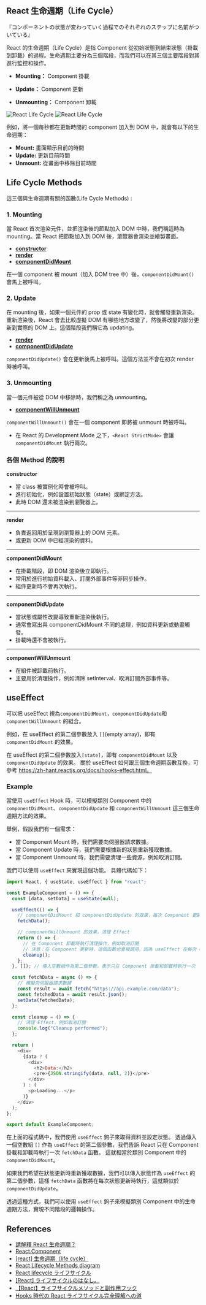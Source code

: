 ## React 生命週期（Life Cycle）

『コンポーネントの状態が変わっていく過程でのそれぞれのステップに名前がついている』

React 的生命週期（Life Cycle）是指 Component 從初始狀態到結束狀態（掛載到卸載）的過程。生命週期主要分為三個階段，而我們可以在其三個主要階段對其進行監控和操作。

- **Mounting：** Component 掛載

- **Update：** Component 更新

- **Unmounting：** Component 卸載

![React Life Cycle](/life-cycle.png)
![React Life Cycle](/life-cycle-2.png)

例如，將一個每秒都在更新時間的 component 加入到 DOM 中，就會有以下的生命週期：

- **Mount:** 畫面顯示目前的時間
- **Update:** 更新目前時間
- **Unmount:** 從畫面中移除目前時間

## Life Cycle Methods

這三個與生命週期有關的函數(Life Cycle Methods) :

### 1. Mounting

當 React 首次渲染元件，並把渲染後的節點加入 DOM 中時，我們稱這時為 mounting。當 React 把節點加入到 DOM 後，瀏覽器會渲染並繪製畫面。

- [**constructor**](https://zh-hant.legacy.reactjs.org/docs/react-component.html#constructor)
- [**render**](https://zh-hant.legacy.reactjs.org/docs/react-component.html#render)
- [**componentDidMount**](https://zh-hant.legacy.reactjs.org/docs/react-component.html#componentdidmount)

在一個 component 被 mount（加入 DOM tree 中）後，`componentDidMount()` 會馬上被呼叫。

### 2. Update

在 mounting 後，如果一個元件的 prop 或 state 有變化時，就會觸發重新渲染。重新渲染後，React 會去比較虛擬 DOM 有哪些地方改變了，然後將改變的部分更新到實際的 DOM 上。這個階段我們稱它為 updating。

- [**render**](https://zh-hant.legacy.reactjs.org/docs/react-component.html#render)
- [**componentDidUpdate**](https://zh-hant.legacy.reactjs.org/docs/react-component.html#componentdidupdate)

`componentDidUpdate()` 會在更新後馬上被呼叫。這個方法並不會在初次 render 時被呼叫。

### 3. Unmounting

當一個元件被從 DOM 中移除時，我們稱之為 unmounting。

- [**componentWillUnmount**](https://zh-hant.legacy.reactjs.org/docs/react-component.html#componentwillunmount)

`componentWillUnmount()` 會在一個 component 即將被 unmount 時被呼叫。

- 在 React 的 Development Mode 之下，`<React StrictMode>` 會讓 `componentDidMount` 執行兩次。

### 各個 Method 的說明

**constructor**

- 當 class 被實例化時會被呼叫。
- 進行初始化，例如設置初始狀態（state）或綁定方法。
- 此時 DOM 還未被渲染到瀏覽器上。

---

**render**

- 負責返回用於呈現到瀏覽器上的 DOM 元素。
- 或更新 DOM 中已經渲染的資料。

---

**componentDidMount**

- 在掛載階段，即 DOM 渲染後立即執行。
- 常用於進行初始資料載入、訂閱外部事件等非同步操作。
- 組件更新時不會再次執行。

---

**componentDidUpdate**

- 當狀態或屬性改變導致重新渲染後執行。
- 通常會寫出與 componentDidMount 不同的處理，例如資料更新或動畫觸發。
- 掛載時還不會被執行。

---

**componentWillUnmount**

- 在組件被卸載前執行。
- 主要用於清理操作，例如清除 setInterval、取消訂閱外部事件等。

## useEffect

可以把 useEffect 視為`componentDidMount`，`componentDidUpdate`和 `componentWillUnmount` 的組合。

例如，在 useEffect 的第二個參數放入 `[]`(empty array)，即有 `componentDidMount` 的效果。

在 useEffect 的第二個參數放入`[state]`，即有 `componentDidMount` 以及 `componentDidUpdate` 的效果。
關於 useEffect 如何跟三個生命週期函數互換，可參考 https://zh-hant.reactjs.org/docs/hooks-effect.html。

### Example

當使用 `useEffect` Hook 時，可以模擬類別 Component 中的 `componentDidMount`、`componentDidUpdate` 和 `componentWillUnmount` 這三個生命週期方法的效果。

舉例，假設我們有一個需求：

- 當 Component Mount 時，我們需要向伺服器請求數據。
- 當 Component Update 時，我們需要根據新的狀態重新獲取數據。
- 當 Component Unmount 時，我們需要清理一些資源，例如取消訂閱。

我們可以使用 `useEffect` 來實現這個功能。 具體代碼如下：

```js
import React, { useState, useEffect } from "react";

const ExampleComponent = () => {
  const [data, setData] = useState(null);

  useEffect(() => {
    // componentDidMount 和 componentDidUpdate 的效果，每次 Component 更新時都會執行
    fetchData();

    // componentWillUnmount 的效果，清理 Effect
    return () => {
      // 在 Component 卸載時執行清理操作，例如取消訂閱
      // 注意：在 Component 更新時，這個函數也會被調用，因為 useEffect 在每次 Component 更新時都會執行
      cleanup();
    };
  }, []); // 傳入空數組作為第二個參數，表示只在 Component 掛載和卸載時執行一次

  const fetchData = async () => {
    // 模擬向伺服器請求數據
    const result = await fetch("https://api.example.com/data");
    const fetchedData = await result.json();
    setData(fetchedData);
  };

  const cleanup = () => {
    // 清理 Effect，例如取消訂閱
    console.log("Cleanup performed");
  };

  return (
    <div>
      {data ? (
        <div>
          <h2>Data:</h2>
          <pre>{JSON.stringify(data, null, 2)}</pre>
        </div>
      ) : (
        <p>Loading...</p>
      )}
    </div>
  );
};

export default ExampleComponent;
```

在上面的程式碼中，我們使用 `useEffect` 鉤子來取得資料並設定狀態。 透過傳入一個空數組 `[]` 作為 `useEffect` 的第二個參數，我們告訴 React 只在 Component 掛載和卸載時執行一次 `fetchData` 函數。 這就相當於類別 Component 中的 `componentDidMount`。

如果我們希望在狀態更新時重新獲取數據，我們可以傳入狀態作為 `useEffect` 的第二個參數，這樣 `fetchData` 函數將在每次狀態更新時執行，這就類似於 `componentDidUpdate`。

透過這種方式，我們可以使用 `useEffect` 鉤子來模擬類別 Component 中的生命週期方法，實現不同階段的邏輯操作。

## References

- [請解釋 React 生命週期？](https://www.explainthis.io/zh-hant/swe/react-lifecycle)
- [React.Component](https://zh-hant.legacy.reactjs.org/docs/react-component.html)
- [[react] 生命週期（life cycle）](https://pjchender.dev/react/react-life-cycle/)
- [React Lifecycle Methods diagram](https://projects.wojtekmaj.pl/react-lifecycle-methods-diagram/)
- [React lifecycle ライフサイクル](https://qiita.com/houka/items/7d9fa9f3613bc35731e9)
- [ [React] ライフサイクルのはなし。](https://ec-penguin.com/blogs/shopify/react-lifecycle)
- [【React】ライフサイクルメソッドと副作用フック](https://note.alhinc.jp/n/n57d71f557635)
- [Hooks 時代の React ライフサイクル完全理解への道](https://zenn.dev/yodaka/articles/7c3dca006eba7d)
